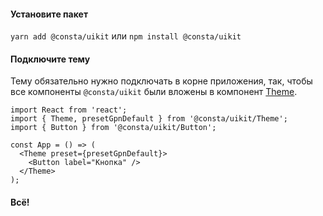 #### Установите пакет

`yarn add @consta/uikit` или `npm install @consta/uikit`

#### Подключите тему

Тему обязательно нужно подключать в корне приложения, так, чтобы все компоненты `@consta/uikit` были вложены в компонент [Theme](##LIBS.STAND/stand:uikit-components-theme-stable).

```tsx
import React from 'react';
import { Theme, presetGpnDefault } from '@consta/uikit/Theme';
import { Button } from '@consta/uikit/Button';

const App = () => (
  <Theme preset={presetGpnDefault}>
    <Button label="Кнопка" />
  </Theme>
);
```

#### Всë!
